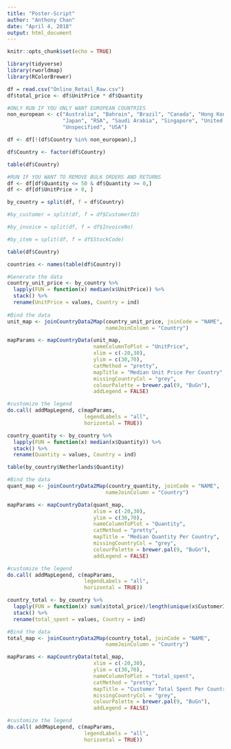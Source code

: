 ```yaml
---
title: "Poster-Script"
author: "Anthony Chan"
date: "April 4, 2018"
output: html_document
---
```


```r
knitr::opts_chunk$set(echo = TRUE)
```

```r
library(tidyverse)
library(rworldmap)
library(RColorBrewer)
```

```r
df = read.csv("Online_Retail_Raw.csv")
df$total_price <- df$UnitPrice * df$Quantity
```

```r
#ONLY RUN IF YOU ONLY WANT EUROPEAN COUNTRIES
non_european <- c("Australia", "Bahrain", "Brazil", "Canada", "Hong Kong",
                  "Japan", "RSA", "Saudi Arabia", "Singapore", "United Arab Emirates",
                  "Unspecified", "USA")

df <- df[!(df$Country %in% non_european),]

df$Country <- factor(df$Country)

table(df$Country)
```

```r
#RUN IF YOU WANT TO REMOVE BULK ORDERS AND RETURNS
df <- df[df$Quantity <= 50 & df$Quantity >= 0,]
df <- df[df$UnitPrice > 0, ]
```

```r
by_country = split(df, f = df$Country)

#by_customer = split(df, f = df$CustomerID)

#by_invoice = split(df, f = df$InvoiceNo)

#by_item = split(df, f = df$StockCode)
```


```r
table(df$Country)

countries <- names(table(df$Country))
```

```r

#Generate the data
country_unit_price <- by_country %>%
  lapply(FUN = function(x) median(x$UnitPrice)) %>%
  stack() %>%
  rename(UnitPrice = values, Country = ind)
  
#Bind the data
unit_map <- joinCountryData2Map(country_unit_price, joinCode = "NAME",
                                nameJoinColumn = "Country")

mapParams <- mapCountryData(unit_map,
                            nameColumnToPlot = "UnitPrice",
                            xlim = c(-20,30),
                            ylim = c(30,70),
                            catMethod = "pretty",
                            mapTitle = "Median Unit Price Per Country",
                            missingCountryCol = "grey",
                            colourPalette = brewer.pal(9, "BuGn"),
                            addLegend = FALSE)

#customize the legend
do.call( addMapLegend, c(mapParams,
                         legendLabels = "all",
                         horizontal = TRUE))

```

```r
country_quantity <- by_country %>%
  lapply(FUN = function(x) median(x$Quantity)) %>%
  stack() %>%
  rename(Quantity = values, Country = ind)

table(by_country$Netherlands$Quantity)

#Bind the data
quant_map <- joinCountryData2Map(country_quantity, joinCode = "NAME",
                                nameJoinColumn = "Country")

mapParams <- mapCountryData(quant_map,
                            xlim = c(-20,30),
                            ylim = c(30,70),
                            nameColumnToPlot = "Quantity",
                            catMethod = "pretty",
                            mapTitle = "Median Quantity Per Country",
                            missingCountryCol = "grey",
                            colourPalette = brewer.pal(9, "BuGn"),
                            addLegend = FALSE)

#customize the legend
do.call( addMapLegend, c(mapParams,
                         legendLabels = "all",
                         horizontal = TRUE))
```

```r
country_total <- by_country %>%
  lapply(FUN = function(x) sum(x$total_price)/length(unique(x$CustomerID))) %>%
  stack() %>%
  rename(total_spent = values, Country = ind)

#Bind the data
total_map <- joinCountryData2Map(country_total, joinCode = "NAME",
                                nameJoinColumn = "Country")

mapParams <- mapCountryData(total_map,
                            xlim = c(-20,30),
                            ylim = c(30,70),
                            nameColumnToPlot = "total_spent",
                            catMethod = "pretty",
                            mapTitle = "Customer Total Spent Per Country",
                            missingCountryCol = "grey",
                            colourPalette = brewer.pal(9, "BuGn"),
                            addLegend = FALSE)

#customize the legend
do.call( addMapLegend, c(mapParams,
                         legendLabels = "all",
                         horizontal = TRUE))
```